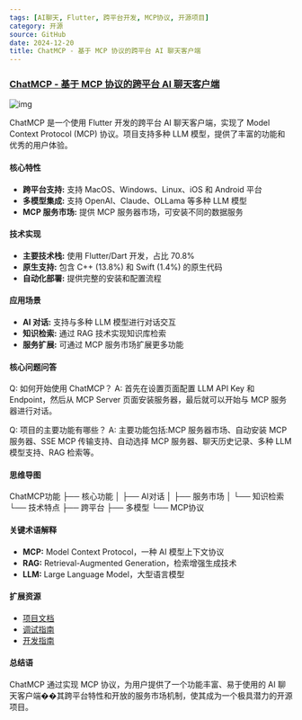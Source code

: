 ```yaml
---
tags: [AI聊天, Flutter, 跨平台开发, MCP协议, 开源项目]
category: 开源
source: GitHub
date: 2024-12-20
title: ChatMCP - 基于 MCP 协议的跨平台 AI 聊天客户端
---
```


### [ChatMCP - 基于 MCP 协议的跨平台 AI 聊天客户端](https://github.com/daodao97/chatmcp)

![img](https://img.mengpeng.tech/i/2024/12/20/6765035db7fea.webp)

ChatMCP 是一个使用 Flutter 开发的跨平台 AI 聊天客户端，实现了 Model Context Protocol (MCP) 协议。项目支持多种 LLM 模型，提供了丰富的功能和优秀的用户体验。

#### 核心特性

- **跨平台支持:** 支持 MacOS、Windows、Linux、iOS 和 Android 平台
- **多模型集成:** 支持 OpenAI、Claude、OLLama 等多种 LLM 模型
- **MCP 服务市场:** 提供 MCP 服务器市场，可安装不同的数据服务

#### 技术实现

- **主要技术栈:** 使用 Flutter/Dart 开发，占比 70.8%
- **原生支持:** 包含 C++ (13.8%) 和 Swift (1.4%) 的原生代码
- **自动化部署:** 提供完整的安装和配置流程

#### 应用场景

- **AI 对话:** 支持与多种 LLM 模型进行对话交互
- **知识检索:** 通过 RAG 技术实现知识库检索
- **服务扩展:** 可通过 MCP 服务市场扩展更多功能

#### 核心问题问答

Q: 如何开始使用 ChatMCP？
A: 首先在设置页面配置 LLM API Key 和 Endpoint，然后从 MCP Server 页面安装服务器，最后就可以开始与 MCP 服务器进行对话。

Q: 项目的主要功能有哪些？
A: 主要功能包括:MCP 服务器市场、自动安装 MCP 服务器、SSE MCP 传输支持、自动选择 MCP 服务器、聊天历史记录、多种 LLM 模型支持、RAG 检索等。

#### 思维导图
ChatMCP功能
├── 核心功能
│   ├── AI对话
│   ├── 服务市场
│   └── 知识检索
└── 技术特点
    ├── 跨平台
    ├── 多模型
    └── MCP协议

#### 关键术语解释

- **MCP:** Model Context Protocol，一种 AI 模型上下文协议
- **RAG:** Retrieval-Augmented Generation，检索增强生成技术
- **LLM:** Large Language Model，大型语言模型

#### 扩展资源

- [项目文档](https://github.com/daodao97/chatmcp/blob/main/README.md)
- [调试指南](https://github.com/daodao97/chatmcp#debug)
- [开发指南](https://github.com/daodao97/chatmcp#development)

#### 总结语

ChatMCP 通过实现 MCP 协议，为用户提供了一个功能丰富、易于使用的 AI 聊天客户端��其跨平台特性和开放的服务市场机制，使其成为一个极具潜力的开源项目。 